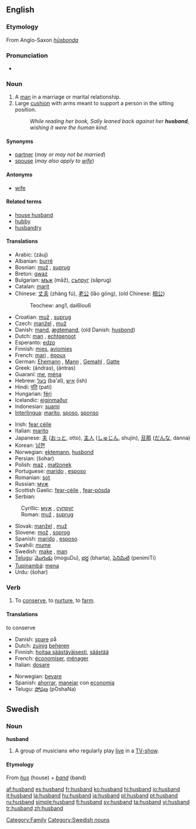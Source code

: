 {{rfc|Etymology not at level 3}}
==English==

{{rank|certainly|big|road|550|husband|blockquote|effect|wanted}}

===Etymology===
From Anglo-Saxon ''[[hūsbonda]]''

===Pronunciation===
*{{audio|en-us-husband.ogg|Audio (US)}}

===Noun===
{{en-noun}}

# A [[man]] in a marriage or marital relationship.
# Large [[cushion]] with arms meant to support a person in the sitting position.
#: ''While reading her book, Sally leaned back against her '''husband''', wishing it were the human kind.''

====Synonyms====
*[[partner]] (''may or may not be married'')
*[[spouse]] (''may also apply to [[wife]]'')

====Antonyms====
*[[wife]]

====Related terms====
*[[house husband]]
*[[hubby]]
*[[husbandry]]

====Translations====
{{trans-top|male partner of woman in marriage}}
*Arabic: {{ARchar|[[زوج]]}} (záuj) {{m}}
*Albanian: [[burrë]]
*Bosnian: [[muž#Bosnian|muž]] {{m}}, [[suprug#Bosnian|suprug]] {{m}}
*Breton: [[gwaz]] {{m}}
*Bulgarian: [[мъж]] {{m}} (mǎž), [[съпруг]] (sǎprug) {{m}}
*Catalan: [[marit]] {{m}}
*Chinese: [[丈夫]] (zhàng fú), [[老公]] (lǎo gōng), (old Chinese: [[相公]])
*:Teochew: ang1, dai6lou6
*Croatian: [[muž#Croatian|muž]] {{m}}, [[suprug#Croatian|suprug]] {{m}}
*Czech: [[manžel]] {{m}}, [[muž]] {{m}}
*Danish: [[mand]], [[ægtemand]], (old Danish: [[husbond]])
*Dutch: [[man]] {{m}}, [[echtgenoot]] {{m}}
*Esperanto: [[edzo]]
*Finnish: [[mies]], [[aviomies]]
*French: [[mari]] {{m}}, [[époux]] {{m}}
*German: [[Ehemann]] {{m}}, [[Mann]] {{m}}, [[Gemahl]] {{m}}, [[Gatte]] {{m}}
*Greek: {{t|el|άνδρας|m|s}} (ándras), {{t|el|άντρας|m|s}} (ántras)
*Guaraní: [[me]], [[ména]]
*Hebrew: [[בעל]] {{m}} (ba'al), [[איש]] {{m}} (ish)
*Hindi: [[पति]] (pati) {{m}}
*Hungarian: [[férj]]
*Icelandic: [[eiginmaður]]
*Indonesian: [[suami]]
*[[Interlingua]]: [[marito]], [[sposo]], [[sponso]]
{{trans-mid}}
*Irish: [[fear céile]]
*Italian: [[marito]] {{m}}
*Japanese: [[夫]] ([[おっと]], otto), [[主人]] ([[しゅじん]], shujin), [[旦那]] ([[だんな]], danna)
*Korean: [[남편]]
*Norwegian: [[ektemann]], [[husbond]]
*Persian: {{FAchar|[[شوهر]]}} (šohar)
*Polish: [[mąż]] {{m}}, [[małżonek]] {{m}}
*Portuguese: [[marido]] {{m}}, [[esposo]] {{m}}
*Romanian: [[soţ]] {{m}}
*Russian: [[муж]] {{m}}
*Scottish Gaelic: [[fear-cèile]] {{m}}, [[fear-pòsda]] {{f}}
*Serbian:
:Cyrillic: [[муж#Serbian|муж]] {{m}}, [[супруг#Serbian|супруг]] {{m}}
:Roman: [[muž#Serbian|muž]] {{m}}, [[suprug#Serbian|suprug]] {{m}}
*Slovak: [[manžel]] {{m}}, [[muž]] {{m}}
*Slovene: [[mož]] {{m}}, [[soprog]] {{m}}
*Spanish: [[marido]] {{m}}, [[esposo]] {{m}}
*Swahili: [[mume]]
*Swedish: [[make]] {{c}}, [[man]] {{c}}
*[[Telugu]]: [[మొగుడు]] (moguDu), [[భర్త]] (bharta), [[పెనిమిటి]] (penimiTi)
*[[Tupinambá]]: [[mena]]
*Urdu: {{URchar|[[شوہر]]}} (šohar)
{{trans-bottom}}

{{trans-top|cushion}}
{{trans-mid}}
{{trans-bottom}}

===Verb===
{{en-verb}}

# {{transitive}} To [[conserve]], to [[nurture]], to [[farm]].

====Translations====
;to conserve
{{top}}
*Danish: [[spare]] på
*Dutch: [[zuinig]] [[beheren]]
*Finnish: [[hoitaa säästäväisesti]], [[säästää]]
*French: [[économiser]], [[ménager]]
*Italian: [[dosare]]
{{mid}}
*Norwegian: [[bevare]]
*Spanish: [[ahorrar]], [[manejar]] con [[economia]]
*Telugu: [[పోషణ]] (pOshaNa)
{{bottom}}



==Swedish==

===Noun===
'''husband'''

# A group of musicians who regularly play [[live]] in a [[TV-show]].

====Etymology====
From ''[[hus]]'' (house) + ''[[band]]'' (band)

[[Category:Family]]
[[Category:Swedish nouns]]

[[af:husband]]
[[es:husband]]
[[fr:husband]]
[[ko:husband]]
[[hi:husband]]
[[io:husband]]
[[it:husband]]
[[la:husband]]
[[hu:husband]]
[[ja:husband]]
[[pl:husband]]
[[pt:husband]]
[[ru:husband]]
[[simple:husband]]
[[fi:husband]]
[[sv:husband]]
[[ta:husband]]
[[vi:husband]]
[[tr:husband]]
[[zh:husband]]